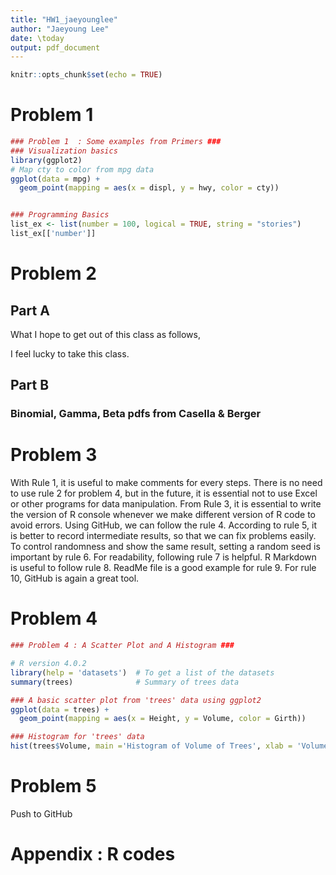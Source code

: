 ```yaml
---
title: "HW1_jaeyounglee"
author: "Jaeyoung Lee"
date: \today
output: pdf_document
---
```




```r
knitr::opts_chunk$set(echo = TRUE)
```


# Problem 1
```r
### Problem 1  : Some examples from Primers ###
### Visualization basics 
library(ggplot2)
# Map cty to color from mpg data
ggplot(data = mpg) + 
  geom_point(mapping = aes(x = displ, y = hwy, color = cty))


### Programming Basics
list_ex <- list(number = 100, logical = TRUE, string = "stories")
list_ex[['number']]

```

# Problem 2 
## Part A

What I hope to get out of this class as follows, 
\begin{enumerate}
\item How to be reproducible to collaborate with others and even myself 
\item How to write effective codes
\item How to make nice reports using R Markdown (Be a nice statistician) 
\item Getting used to R Markdown and GitHub 
\end{enumerate}
I feel lucky to take this class.


## Part B
### Binomial, Gamma, Beta pdfs from Casella & Berger


 
\begin{eqnarray}
P(X = x | n, p) &=& {n \choose x} p^x (1-p)^{1-x} \\
P(X|\alpha, \beta) &=& \frac{1}{\gamma(\alpha)\beta^\alpha} x^{\alpha -1} e^{-\frac{x}{\beta}} \\
P(X|\alpha, \beta) &=& \frac{1}{B(\alpha, \beta)} x^{\alpha-1} (1-x)^{\beta-1}
\end{eqnarray} 




# Problem 3

With Rule 1, it is useful to make comments for every steps. There is no need to use rule 2 for problem 4, but in the future, it is essential not to use Excel or other programs for data manipulation. From Rule 3, it is essential to write the version of R console whenever we make different version of R code to avoid errors. Using GitHub, we can follow the rule 4. According to rule 5, it is better to record intermediate results, so that we can fix problems easily. To control randomness and show the same result, setting a random seed is important by rule 6. For readability, following rule 7 is helpful. R Markdown is useful to follow rule 8. ReadMe file is a good example for rule 9. For rule 10, GitHub is again a great tool. 


\pagebreak



# Problem 4

```r

### Problem 4 : A Scatter Plot and A Histogram ###

# R version 4.0.2
library(help = 'datasets')  # To get a list of the datasets
summary(trees)              # Summary of trees data

### A basic scatter plot from 'trees' data using ggplot2
ggplot(data = trees) + 
  geom_point(mapping = aes(x = Height, y = Volume, color = Girth))

### Histogram for 'trees' data
hist(trees$Volume, main ='Histogram of Volume of Trees', xlab = 'Volume')


```

# Problem 5

Push to GitHub

\pagebreak


# Appendix : R codes
```r
  
```
